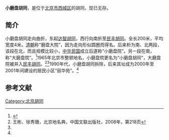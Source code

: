 '''小磨盘胡同'''，是位于[[北京市|北京市]][[西城区|西城区]]的胡同，现已无存。

==简介==
小磨盘胡同走向曲折，东起[[达智胡同|达智胡同]]，西行向南折至[[民丰胡同|民丰胡同]]。全长200米，平均宽度4米。[[清朝|清朝]]称“磨盘大院”，因为走向形似圆圈而得名。后来析为南、北两段，该段在北，而且规模比较小，[[中华民国|中华民国]]成立后遂称“小磨盘院”。另一段在南，称“大磨盘院”。<ref name=dhly>{{Cite web |url=http://www.bjdclib.com/subdb/laneculture/lane/200907/t20090702_4210.html |title=小磨盘胡同，东华流韵，2009-07-02 |accessdate=2015-02-17 |archive-date=2015-02-17 |archive-url=https://web.archive.org/web/20150217154500/http://www.bjdclib.com/subdb/laneculture/lane/200907/t20090702_4210.html |dead-url=no }}</ref>1965年北京市整顿地名，小磨盘院更名为“小磨盘胡同”，大磨盘院被并入[[民丰胡同|民丰胡同]]。<ref>王彬、徐秀珊，北京地名典，中国文联出版社，2008年，第218页</ref><ref name=dhly/>1990年代，小磨盘胡同拆除，后来其址成为2000年至2001年间建设的居民小区“丽华苑”。<ref name=dhly/>

==参考文献==
{{reflist}}

[[Category:北京胡同|Category:北京胡同]]